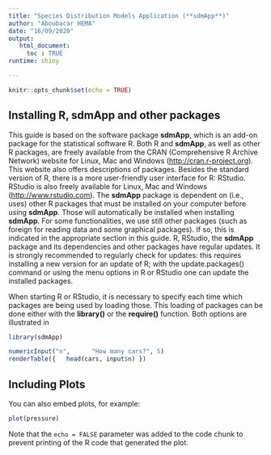 ```yaml
---
title: "Species Distribution Models Application (**sdmApp**)"
author: "Aboubacar HEMA"
date: "16/09/2020"
output:
   html_document:
     toc : TRUE
runtime: shiny 

---
```


```r
knitr::opts_chunk$set(echo = TRUE)
```

## Installing R, **sdmApp** and other packages

This guide is based on the software package **sdmApp**, which is an add-on package for the statistical software R. Both R and **sdmApp**, as well as other R packages, are freely available from the CRAN (Comprehensive R Archive Network) website for Linux, Mac and Windows (<http://cran.r-project.org>). This website also offers descriptions of packages. Besides the standard version of R, there is a more user-friendly user interface for R: RStudio. RStudio is also freely available for Linux, Mac and Windows (<http://www.rstudio.com>). The **sdmApp** package is dependent on (i.e., uses) other R packages that must be installed on your computer before using **sdmApp**. Those will automatically be installed when installing **sdmApp**. For some functionalities, we use still other packages (such as foreign for reading data and some graphical packages). If so, this is indicated in the appropriate section in this guide. R, RStudio, the **sdmApp** package and its dependencies and other packages have regular updates. It is strongly recommended to regularly check for updates: this requires installing a new version for an update of R; with the update.packages() command or using the menu options in R or RStudio one can update the installed packages.


When starting R or RStudio, it is necessary to specify each time which packages are being used by loading those. This loading of packages can be done either with the **library()** or the **require()** function. Both options are illustrated in

```r
library(sdmApp)
```



```r
numericInput("n",      "How many cars?", 5) 
renderTable({   head(cars, input$n) }) 
```

## Including Plots

You can also embed plots, for example:

```r
plot(pressure)
```

Note that the `echo = FALSE` parameter was added to the code chunk to prevent printing of the R code that generated the plot.
